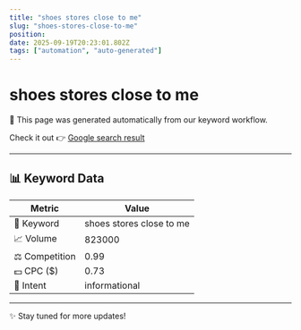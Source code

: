 ```yaml
---
title: "shoes stores close to me"
slug: "shoes-stores-close-to-me"
position: 
date: 2025-09-19T20:23:01.802Z
tags: ["automation", "auto-generated"]
---
```



# shoes stores close to me

<Alert>
  🚀 This page was generated automatically from our keyword workflow.
</Alert>

Check it out 👉 [Google search result]()

---

## 📊 Keyword Data

| Metric         | Value        |
|----------------|--------------|
| 🔑 Keyword     | shoes stores close to me   |
| 📈 Volume      | 823000 |
| ⚖️ Competition | 0.99 |
| 💵 CPC ($)     | 0.73 |
| 🎯 Intent      | informational |

---

✨ Stay tuned for more updates!
